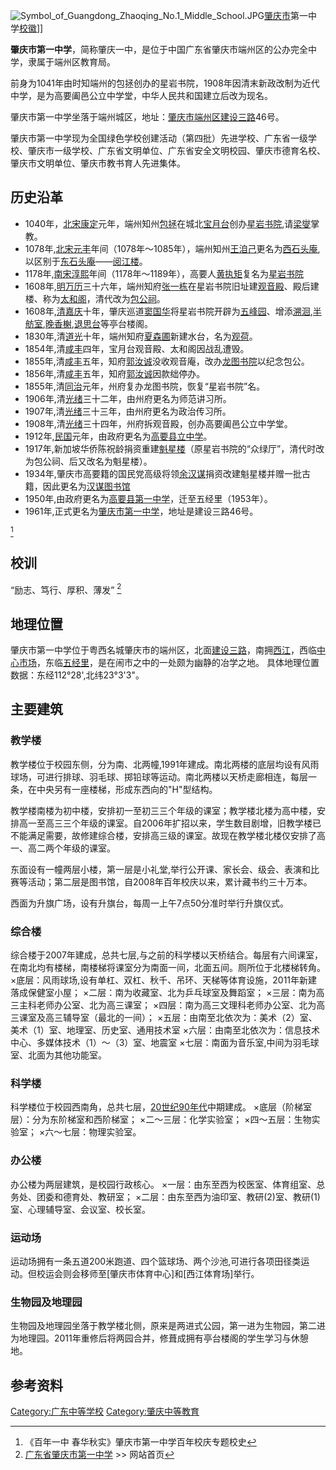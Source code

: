 [[File:Symbol_of_Guangdong_Zhaoqing_No.1_Middle_School.JPG|thumb]][[肇庆市|肇庆市]]第一中学[[校徽|校徽]]]]

'''肇庆市第一中学'''，简称肇庆一中，是位于中国广东省肇庆市端州区的公办完全中学，隶属于端州区教育局。

前身为1041年由时知端州的包拯创办的星岩书院，1908年因清末新政改制为近代中学，是为高要阖邑公立中学堂，中华人民共和国建立后改为现名。

肇庆市第一中学坐落于端州城区，地址：[[肇庆市|肇庆市]][[端州区|端州区]][[建设三路|建设三路]]46号。

肇庆市第一中学现为全国绿色学校创建活动（第四批）先进学校、广东省一级学校、肇庆市一级学校、广东省文明单位、广东省安全文明校园、肇庆市德育名校、肇庆市文明单位、肇庆市教书育人先进集体。

== 历史沿革 ==
*1040年，[[北宋|北宋]][[康定_(年号)|康定]]元年，端州知州[[包拯|包拯]]在城北[[宝月台|宝月台]]创办[[星岩书院|星岩书院]],请[[梁燮|梁燮]]掌教。
*1078年,[[北宋|北宋]][[元丰_(北宋)|元丰]]年间（1078年～1085年），端州知州[[王洎己|王洎己]]更名为[[西石头庵|西石头庵]],以区别于[[东石头庵|东石头庵]]——[[阅江楼|阅江楼]]。
*1178年,[[南宋|南宋]][[淳熙|淳熙]]年间（1178年～1189年），高要人[[黄执矩|黄执矩]]复名为[[星岩书院|星岩书院]]
*1608年,[[明|明]][[万历|万历]]三十六年，端州知府[[张一栋|张一栋]]在星岩书院旧址建[[观音殿|观音殿]]、殿后建楼、称为[[太和阁|太和阁]]，清代改为[[包公祠|包公祠]]。
*1608年,[[清|清]][[嘉庆|嘉庆]]十年，肇庆巡道[[窦国华|窦国华]]将星岩书院开辟为[[五峰园|五峰园]]、增添[[溯洄|溯洄]],[[半舫室|半舫室]],[[晚香榭|晚香榭]],[[退思台|退思台]]等亭台楼阁。
*1830年,清[[道光|道光]]十年，端州知府[[夏森圃|夏森圃]]新建水台，名为[[观荷|观荷]]。
*1854年,清[[咸丰|咸丰]]四年，宝月台观音殿、太和阁因战乱遭毁。
*1855年,清[[咸丰|咸丰]]五年，知府[[郭汝诚|郭汝诚]]没收观音庵，改办[[龙图书院|龙图书院]]以纪念包公。
*1856年,清[[咸丰|咸丰]]五年，知府[[郭汝诚|郭汝诚]]因款绌停办。
*1855年,清[[同治|同治]]元年，州府复办龙图书院，恢复“星岩书院”名。
*1906年,清[[光绪|光绪]]三十二年，由州府更名为师范讲习所。
*1907年,清[[光绪|光绪]]三十三年，由州府更名为政治传习所。
*1908年,清[[光绪|光绪]]三十四年，州府拆观音殿，创办高要阖邑公立中学堂。
*1912年,[[中華民國|民国]]元年，由政府更名为[[高要县立中学|高要县立中学]]。
*1917年,新加坡华侨陈祝龄捐资重建[[魁星楼|魁星楼]]（原星岩书院的“众绿厅”，清代时改为包公祠、后又改名为魁星楼）。
*1934年,肇庆市高要籍的国民党高级将领[[余汉谋|余汉谋]]捐资改建魁星楼并赠一批古籍，因此更名为[[汉谋图书馆|汉谋图书馆]]
*1950年,由政府更名为[[高要县第一中学|高要县第一中学]]，迁至五经里（1953年）。
*1961年,正式更名为[[肇庆市第一中学|肇庆市第一中学]]，地址是建设三路46号。
<ref>《百年一中 春华秋实》肇庆市第一中学百年校庆专题校史</ref>

== 校训 ==
“励志、笃行、厚积、薄发”
<ref>[http://www.gdzqyz.net:8080/ 广东省肇庆市第一中学] {{Wayback|url=http://www.gdzqyz.net:8080/ |date=20130312092203 }} >> 网站首页</ref>

== 地理位置 ==
肇庆市第一中学位于粤西名城肇庆市的端州区，北面[[建设三路|建设三路]]，南拥[[西江|西江]]，西临[[中心市场|中心市场]]，东临[[五经里|五经里]]，是在闹市之中的一处颇为幽静的冶学之地。
具体地理位置数据：东经112°28',北纬23°3'3"。

== 主要建筑 ==
=== 教学楼 ===
教学楼位于校园东侧，分为南、北两幢,1991年建成。南北两楼的底层均设有风雨球场，可进行排球、羽毛球、掷铅球等运动。南北两楼以天桥走廊相连，每层一条，在中央另有一座楼梯，形成东西向的"H"型结构。

教学楼南楼为初中楼，安排初一至初三三个年级的课室；教学楼北楼为高中楼，安排高一至高三三个年级的课室。自2006年扩招以来，学生数目剧增，旧教学楼已不能满足需要，故修建综合楼，安排高三级的课室。故现在教学楼北楼仅安排了高一、高二两个年级的课室。

东面设有一幢两层小楼，第一层是小礼堂,举行公开课、家长会、级会、表演和比赛等活动；第二层是图书馆，自2008年百年校庆以来，累计藏书约三十万本。

西面为升旗广场，设有升旗台，每周一上午7点50分准时举行升旗仪式。

=== 综合楼 ===
综合楼于2007年建成，总共七层,与之前的科学楼以天桥结合。每层有六间课室，在南北均有楼梯，南楼梯将课室分为南面一间，北面五间。厕所位于北楼梯转角。
×底层：风雨球场,设有单杠、双杠、秋千、吊环、天梯等体育设施，2011年新建落成保健室小屋；
×二层：南为收藏室、北为乒乓球室及舞蹈室；
×三层：南为高三主科老师办公室、北为高三课室；
×四层：南为高三文理科老师办公室、北为高三课室及高三辅导室（最北的一间）；
×五层：由南至北依次为：美术（2）室、美术（1）室、地理室、历史室、通用技术室
×六层：由南至北依次为：信息技术中心、多媒体技术（1）～（3）室、地震室
×七层：南面为音乐室,中间为羽毛球室、北面为其他功能室。

=== 科学楼 === 
科学楼位于校园西南角，总共七层，[[20世纪90年代|20世纪90年代]]中期建成。
×底层（阶梯室层）：分为东阶梯室和西阶梯室；
×二～三层：化学实验室；
×四～五层：生物实验室；
×六～七层：物理实验室。

=== 办公楼 ===
办公楼为两层建筑，是校园行政核心。
×一层：由东至西为校医室、体育组室、总务处、团委和德育处、教研室；
×二层：由东至西为油印室、教研(2)室、教研(1)室、心理辅导室、会议室、校长室。

=== 运动场 ===
运动场拥有一条五道200米跑道、四个篮球场、两个沙池,可进行各项田径类运动。但校运会则会移师至[肇庆市体育中心]和[西江体育场]举行。

=== 生物园及地理园 ===
生物园及地理园坐落于教学楼北侧，原来是两进式公园，第一进为生物园，第二进为地理园。2011年重修后将两园合并，修葺成拥有亭台楼阁的学生学习与休憩地。

== 参考资料 ==
{{Reflist|2}}

[[Category:广东中等学校|Category:广东中等学校]]
[[Category:肇庆中等教育|Category:肇庆中等教育]]